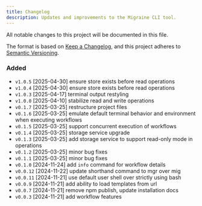 ```yaml
---
title: Changelog
description: Updates and improvements to the Migraine CLI tool.
---
```



All notable changes to this project will be documented in this file.

The format is based on [Keep a Changelog](https://keepachangelog.com/en/1.1.0/),
and this project adheres to [Semantic Versioning](https://semver.org/spec/v2.0.0.html).

### Added

- `v1.0.5` [2025-04-30] ensure store exists before read operations
- `v1.0.4` [2025-04-30] ensure store exists before read operations
- `v1.0.3` [2025-04-17] terminal output restyling
- `v1.0.0` [2025-04-10] stabilize read and write operations
- `v0.1.7` [2025-03-25] restructure project files
- `v0.1.6` [2025-03-25] emulate default terminal behavior and environment when executing workflows
- `v0.1.5` [2025-03-25] support concurrent execution of workflows
- `v0.1.4` [2025-03-25] storage service upgrade
- `v0.1.3` [2025-03-25] add storage service to support read-only mode in operations
- `v0.1.2` [2025-03-25] minor bug fixes
- `v0.1.1` [2025-03-25] minor bug fixes
- `v0.1.0`  [2024-11-24] add `info` command for workflow details
- `v0.0.12` [2024-11-22] update shorthand command to mgr over mig
- `v0.0.11` [2024-11-21] use default user shell over strictly using bash
- `v0.0.9`  [2024-11-21] add ability to load templates from url
- `v0.0.7`  [2024-11-21] remove npm publish, update installation docs
- `v0.0.3`  [2024-11-21] add workflow features